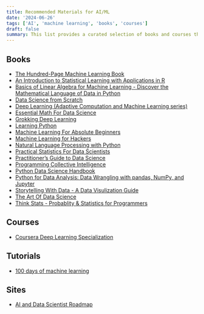 ```yaml
---
title: Recommended Materials for AI/ML
date: '2024-06-26'
tags: ['AI', 'machine learning', 'books', 'courses']
draft: false
summary: This list provides a curated selection of books and courses that are highly recommended for learning artificial intelligence and machine learning.
---
```



## Books
- [The Hundred-Page Machine Learning Book](https://www.amazon.com/Hundred-Page-Machine-Learning-Book/dp/199957950X)
- [An Introduction to Statistical Learning with Applications in R](https://www.amazon.com/Introduction-Statistical-Learning-Applications-Statistics/dp/1071614177)
- [Basics of Linear Algebra for Machine Learning - Discover the Mathematical Language of Data in Python](https://www.amazon.com/Basics-Linear-Algebra-Machine-Learning-ebook/dp/B0B9N91YYY)
- [Data Science from Scratch](https://www.amazon.com/Data-Science-Scratch-Principles-Python/dp/1492041130)
- [Deep Learning (Adaptive Computation and Machine Learning series)](https://www.amazon.com/Deep-Learning-Adaptive-Computation-Machine/dp/0262035618)
- [Essential Math For Data Science](https://www.amazon.com/Essential-Math-Data-Science-Fundamental/dp/1098102932)
- [Grokking Deep Learning](https://www.amazon.com/Grokking-Deep-Learning-Andrew-Trask/dp/1617293709)
- [Learning Python](https://www.amazon.com/Learning-Python-5th-Mark-Lutz/dp/1449355730)
- [Machine Learning For Absolute Beginners](https://www.amazon.com/Machine-Learning-Absolute-Beginners-Introduction/dp/B08RR7GC3C)
- [Machine Learning for Hackers](https://www.amazon.com/Machine-Learning-Hackers-Studies-Algorithms/dp/1449303714)
- [Natural Language Processing with Python](https://www.amazon.com/Natural-Language-Processing-Python-Analyzing/dp/0596516495)
- [Practical Statistics For Data Scientists](https://www.amazon.com/Practical-Statistics-Data-Scientists-Essential/dp/149207294X)
- [Practitioner’s Guide to Data Science](https://www.amazon.com/Practitioners-Guide-Data-Science-Streamlining-ebook/dp/B09QKY8BQW)
- [Programming Collective Intelligence](https://www.amazon.com/Programming-Collective-Intelligence-Building-Applications/dp/0596529325)
- [Python Data Science Handbook](https://www.amazon.com/Python-Data-Science-Handbook-Essential/dp/1098121228)
- [Python for Data Analysis: Data Wrangling with pandas, NumPy, and Jupyter](https://www.amazon.com/Python-Data-Analysis-Wrangling-Jupyter/dp/109810403X)
- [Storytelling With Data - A Data Visulization Guide](https://www.amazon.com/Storytelling-Data-Visualization-Business-Professionals/dp/1119002257)
- [The Art Of Data Science](https://www.amazon.com/Art-Data-Science-Roger-Peng/dp/1365061469)
- [Think Stats - Probablity & Statistics for Programmers](https://www.amazon.com/Think-Stats-Exploratory-Data-Analysis/dp/1491907339)

## Courses
- [Coursera Deep Learning Specialization](https://www.coursera.org/specializations/deep-learning)

## Tutorials
- [100 days of machine learning](https://www.geeksforgeeks.org/100-days-of-machine-learning)

## Sites
- [AI and Data Scientist Roadmap](https://roadmap.sh/ai-data-scientist)